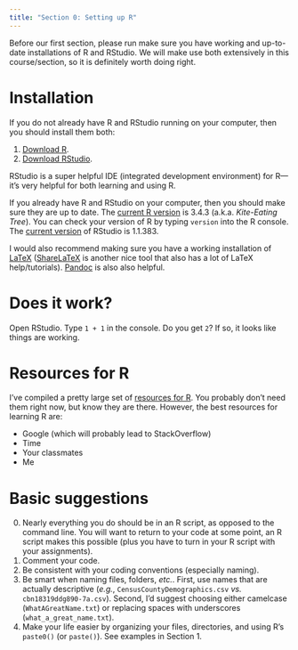 ```yaml
---
title: "Section 0: Setting up R"
---
```


Before our first section, please run make sure you have working and up-to-date installations of R and RStudio. We will make use both extensively in this course/section, so it is definitely worth doing right.

# Installation

If you do not already have R and RStudio running on your computer, then you should install them both:

1. [Download R](https://cran.r-project.org).
2. [Download RStudio](https://www.rstudio.com/products/rstudio/).

RStudio is a super helpful IDE (integrated development environment) for R—it's very helpful for both learning and using R.

If you already have R and RStudio on your computer, then you should make sure they are up to date. The [current R version](https://cran.r-project.org) is 3.4.3 (a.k.a. _Kite-Eating Tree_). You can check your version of R by typing `version` into the R console. The [current version](https://www.rstudio.com/products/rstudio/download/) of RStudio is 1.1.383.

I would also recommend making sure you have a working installation of [LaTeX](https://www.latex-project.org/get/) ([ShareLaTeX](https://www.sharelatex.com) is another nice tool that also has a lot of LaTeX help/tutorials). [Pandoc](http://pandoc.org) is also also helpful.

# Does it work?

Open RStudio. Type `1 + 1` in the console. Do you get `2`? If so, it looks like things are working.

# Resources for R

I've compiled a pretty large set of [resources for R](resources.html). You probably don't need them right now, but know they are there. However, the best resources for learning R are:

- Google (which will probably lead to StackOverflow)
- Time
- Your classmates
- Me

# Basic suggestions

0. Nearly everything you do should be in an R script, as opposed to the command line. You will want to return to your code at some point, an R script makes this possible (plus you have to turn in your R script with your assignments).
1. Comment your code.
2. Be consistent with your coding conventions (especially naming).
3. Be smart when naming files, folders, _etc._. First, use names that are actually descriptive (_e.g._, `CensusCountyDemographics.csv` _vs._ `cbn18319ddg890-7a.csv`). Second, I'd suggest choosing either camelcase (`WhatAGreatName.txt`) or replacing spaces with underscores (`what_a_great_name.txt`).
4. Make your life easier by organizing your files, directories, and using R's `paste0()` (or `paste()`). See examples in Section 1.
